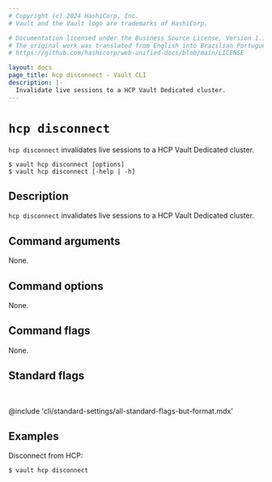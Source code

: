 ```yaml
---
# Copyright (c) 2024 HashiCorp, Inc.
# Vault and the Vault logo are trademarks of HashiCorp.

# Documentation licensed under the Business Source License, Version 1.1.
# The original work was translated from English into Brazilian Portuguese.
# https://github.com/hashicorp/web-unified-docs/blob/main/LICENSE

layout: docs
page_title: hcp disconnect - Vault CLI
description: |-
  Invalidate live sessions to a HCP Vault Dedicated cluster.
---
```


# `hcp disconnect`

`hcp disconnect` invalidates live sessions to a HCP Vault Dedicated cluster.

<CodeBlockConfig hideClipboard>

```shell-session
$ vault hcp disconnect [options]
$ vault hcp disconnect [-help | -h]
```

</CodeBlockConfig>

## Description

`hcp disconnect` invalidates live sessions to a HCP Vault Dedicated cluster.


## Command arguments

None.

## Command options

None.

## Command flags

None.

## Standard flags

<br />

@include 'cli/standard-settings/all-standard-flags-but-format.mdx'

## Examples

Disconnect from HCP:

```shell-session
$ vault hcp disconnect
```
